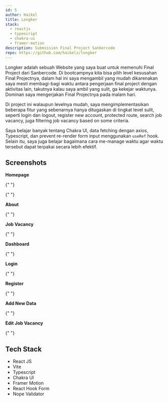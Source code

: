 ```yaml
---
id: 5
author: Haikel
title: Longker
stack:
  - reactjs
  - typescript
  - chakra-ui
  - framer-motion
description: Submission Final Project Sanbercode
repo: https://github.com/haikelz/longker
---
```


<LightboxImage
  src="https://ik.imagekit.io/haikelz/works/longker/ss-1.png?updatedAt=1688953338194"
  alt="Homepage 1"
/>

Longker adalah sebuah Website yang saya buat untuk memenuhi Final Project dari Sanbercode. Di bootcampnya kita bisa pilih level kesusahan Final Projectnya, dalam hal ini saya mengambil yang mudah dikarenakan saya mesti membagi-bagi waktu antara pengerjaan final project dengan aktivitas lain, takutnya kalau saya ambil yang sulit, ga kekejar waktunya. Dominan saya mengerjakan Final Projectnya pada malam hari.

Di project ini walaupun levelnya mudah, saya mengimplementasikan beberapa fitur yang sebenarnya hanya ditugaskan di tingkat level sulit, seperti login dan logout, register new account, protected route, search job vacancy, juga filtering job vacancy based on some criteria.

Saya belajar banyak tentang Chakra UI, data fetching dengan axios, Typescript, dan prevent re-render form input menggunakan `useRef` hook. Selain itu, saya juga belajar bagaimana cara me-manage waktu agar waktu tersebut dapat terpakai secara lebih efektif.

## Screenshots

**Homepage**

<LightboxImage
  src="https://ik.imagekit.io/haikelz/works/longker/ss-1.png?updatedAt=1688953338194"
  alt="Homepage 1"
/>{" "}

<LightboxImage
  src="https://ik.imagekit.io/haikelz/works/longker/ss-2.png?updatedAt=1688953338020"
  alt="Homepage 2"
/>{" "}

**About**

<LightboxImage
  src="https://ik.imagekit.io/haikelz/works/longker/ss-3.png?updatedAt=1688953338153"
  alt="About"
/>{" "}

**Job Vacancy**

<LightboxImage
  src="https://ik.imagekit.io/haikelz/works/longker/ss-4.png?updatedAt=1688953338037"
  alt="Job Vacancy"
/>{" "}

**Dashboard**

<LightboxImage
  src="https://ik.imagekit.io/haikelz/works/longker/ss-5.png?updatedAt=1688953337957"
  alt="Dashboard"
/>{" "}

**Login**

<LightboxImage
  src="https://ik.imagekit.io/haikelz/works/longker/ss-6.png?updatedAt=1688953337777"
  alt="Login"
/>{" "}

**Register**

<LightboxImage
  src="https://ik.imagekit.io/haikelz/works/longker/ss-7.png?updatedAt=1688953337745"
  alt="Register"
/>{" "}

**Add New Data**

<LightboxImage
  src="https://ik.imagekit.io/haikelz/works/longker/ss-8.png?updatedAt=1688953337838"
  alt="Add new data"
/>{" "}

**Edit Job Vacancy**

<LightboxImage
  src="https://ik.imagekit.io/haikelz/works/longker/ss-9.png?updatedAt=1688953337818"
  alt="Edit Job Vacancy"
/>{" "}

## Tech Stack

- React JS
- Vite
- Typescript
- Chakra UI
- Framer Motion
- React Hook Form
- Nope Validator
